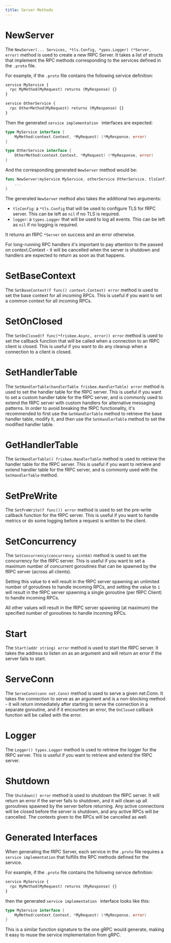 ```yaml
---
title: Server Methods
---
```


# NewServer

The `NewServer(... Services, *tls.Config, *ypes.Logger) (*Server, error)` method is used to create a new fRPC Server. It takes a list of structs that implement
the RPC methods corresponding to the services defined in the `.proto` file.

For example, if the `.proto` file contains the following service definition:

```proto
service MyService {
  rpc MyMethod(MyRequest) returns (MyResponse) {}
}

service OtherService {
  rpc OtherMethod(MyRequest) returns (MyResponse) {}
}
```

Then the generated `service implementation ` interfaces are expected:

```go
type MyService interface {
	MyMethod(context.Context, *MyRequest) (*MyResponse, error)
}

type OtherService interface {
    OtherMethod(context.Context, *MyRequest) (*MyResponse, error)
}
```

And the corresponding generated `NewServer` method would be:

```go
func NewServer(myService MyService, otherService OtherService, tlsConfig *tls.Config, logger types.Logger) (*Server, error) {
    ...
}
```

The generated `NewServer` method also takes the additional two arguments:

- `tlsConfig`: a `*tls.Config` that will be used to configure TLS for fRPC server. This can be left as `nil` if no TLS is required.
- `logger`: a `types.Logger` that will be used to log all events. This can be left as `nil` if no logging is required.

It returns an fRPC `*Server` on success and an error otherwise.

<Note>
  For long-running RPC handlers it's important to pay attention to the passed on
  context.Context - it will be cancelled when the server is shutdown and
  handlers are expected to return as soon as that happens.
</Note>

# SetBaseContext

The `SetBaseContext(f func() context.Context) error` method is used to set the base context for all incoming RPCs. This is useful if you want to set a common context for all incoming RPCs.

# SetOnClosed

The `SetOnClosed(f func(*frisbee.Async, error)) error` method is used to set the callback function that will be called when a connection to an fRPC client is closed. This is useful if you want to do any cleanup when a connection to a client is closed.

# SetHandlerTable

The `SetHandlerTable(handlerTable frisbee.HandlerTable) error` method is used to set the handler table for the fRPC server. This is useful if you want to set a custom handler table for the fRPC server, and is commonly used to extend the fRPC server with custom handlers for
alternative messaging patterns. In order to avoid breaking the fRPC functionality, it's recommended to first use the `GetHandlerTable` method to retrieve the base handler table, modify it, and then use the `SetHandlerTable` method to set the modified handler table.

# GetHandlerTable

The `GetHandlerTable() frisbee.HandlerTable` method is used to retrieve the handler table for the fRPC server. This is useful if you want to retrieve and extend handler table for the fRPC server, and is commonly used with the `SetHandlerTable` method.

# SetPreWrite

The `SetPreWrite(f func()) error` method is used to set the pre-write callback function for the fRPC server. This is useful if you want to handle metrics or do some logging before a request is written to the client.

# SetConcurrency

The `SetConcurrency(concurrency uint64)` method is used to set the concurrency for the fRPC server. This is useful if you want to set a maximum number of concurrent goroutines that can be spawned by the fRPC server (across all clients).

Setting this value to `0` will result in the fRPC server spawning an unlimited number of goroutines to handle incoming RPCs, and setting the value to `1` will result in the fRPC server spawning a single goroutine (per fRPC Client) to handle incoming RPCs.

All other values will result in the fRPC server spawning (at maximum) the specified number of goroutines to handle incoming RPCs.

# Start

The `Start(addr string) error` method is used to start the fRPC server. It takes the address to listen on as an argument and will return an error if the server fails to start.

# ServeConn

The `ServeConn(conn net.Conn)` method is used to serve a given net.Conn. It takes the connection to serve as an argument and is a non-blocking method - it will return immediately after starting to serve the connection in a separate goroutine, and if it
encounters an error, the `OnClosed` callback function will be called with the error.

# Logger

The `Logger() types.Logger` method is used to retrieve the logger for the fRPC server. This is useful if you want to retrieve and extend the fRPC server.

# Shutdown

The `Shutdown() error` method is used to shutdown the fRPC server. It will return an error if the server fails to shutdown, and it will clean up all goroutines spawned by the server before returning. Any active connections will be closed before the server is shutdown, and any active RPCs
will be cancelled. The contexts given to the RPCs will be cancelled as well.

# Generated Interfaces

When generating the fRPC Server, each service in the `.proto` file requires a `service implementation` that
fulfills the RPC methods defined for the service.

For example, if the `.proto` file contains the following service definition:

```proto
service MyService {
  rpc MyMethod(MyRequest) returns (MyResponse) {}
}
```

then the generated `service implementation ` interface looks like this:

```go
type MyService interface {
	MyMethod(context.Context, *MyRequest) (*MyResponse, error)
}
```

This is a similar function signature to the one gRPC would generate, making it easy to reuse the service implementation from gRPC.
